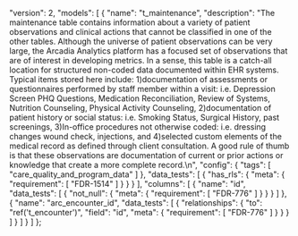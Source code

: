   "version": 2,
  "models": [
    {
      "name": "t_maintenance",
      "description": "The maintenance table contains information about a variety of patient observations and clinical actions that cannot be classified in one of the other tables. Although the universe of patient observations can be very large, the Arcadia Analytics platform has a focused set of observations that are of interest in developing metrics.   In a sense, this table is a catch-all location for structured non-coded data documented within EHR systems.  Typical items stored here include: 1)documentation of assessments or questionnaires performed by staff member within a visit: i.e. Depression Screen PHQ Questions, Medication Reconciliation, Review of Systems, Nutrition Counseling, Physical Activity Counseling, 2)documentation of patient history or social status: i.e. Smoking Status, Surgical History, past screenings, 3)In-office procedures not otherwise coded: i.e. dressing changes wound check, injections, and 4)selected custom elements of the medical record as defined through client consultation. A good rule of thumb is that these observations are documentation of current or prior actions or knowledge that create a more complete record.\n",
      "config": {
        "tags": [
          "care_quality_and_program_data"
        ]
      },
      "data_tests": [
        {
          "has_rls": {
            "meta": {
              "requirement": [
                "FDR-1514"
              ]
            }
          }
        }
      ],
      "columns": [
        {
          "name": "id",
          "data_tests": [
            {
              "not_null": {
                "meta": {
                  "requirement": [
                    "FDR-776"
                  ]
                }
              }
            }
          ]
        },
        {
          "name": "arc_encounter_id",
          "data_tests": [
            {
              "relationships": {
                "to": "ref('t_encounter')",
                "field": "id",
                "meta": {
                  "requirement": [
                    "FDR-776"
                  ]
                }
              }
            }
          ]
        }
      ]
    }
  ]
};

